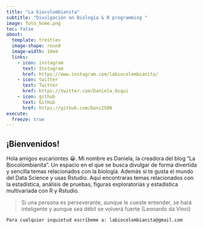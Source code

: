 ```yaml
---
title: "La biocolombianita"
subtitle: "Divulgación en Biología & R programming ️️"
image: foto_home.png
toc: false
about: 
  template: trestles
  image-shape: round
  image-width: 14em
  links:
    - icon: instagram
      text: Instagram
      href: https://www.instagram.com/labiocolombianita/
    - icon: twitter
      text: Twitter
      href: https://twitter.com/Daniela_Osqui
    - icon: github
      text: GitHub
      href: https://github.com/Dani2509
execute: 
  freeze: true
---
```


## **¡Bienvenidos!**

Hola amigos eucariontes 😀. Mi nombre es Daniela, la creadora del blog "La Biocolombianita". Un espacio en el que se busca divulgar de forma divertida y sencilla temas relacionados con la biología. Además si te gusta el mundo del Data Science y usas Rstudio. Aquí encontraras temas relacionados con la estadística, análisis de pruebas, figuras exploratorias y estadística multivariada con R y Rstudio.

> Si una persona es perseverante, aunque le cueste entender, se hará inteligente y aunque sea débil se volverá fuerte (Leonardo da Vinci)

`Para cualquier inquietud escríbeme a: labiocolombianita@gmail.com`
